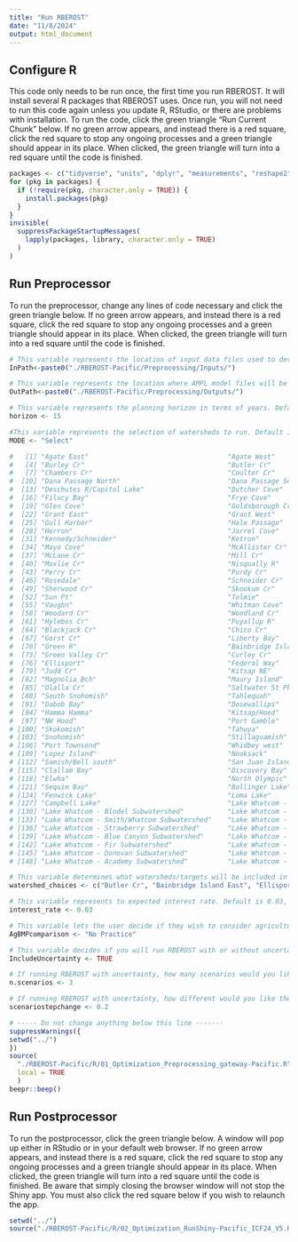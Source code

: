 ```yaml
---
title: "Run RBEROST"
date: "11/8/2024"
output: html_document
---
```


## Configure R

This code only needs to be run once, the first time you run RBEROST. It will install several R packages that RBEROST uses. Once run, you will not need to run this code again unless you update R, RStudio, or there are problems with installation. To run the code, click the green triangle "Run Current Chunk" below. If no green arrow appears, and instead there is a red square, click the red square to stop any ongoing processes and a green triangle should appear in its place. When clicked, the green triangle will turn into a red square until the code is finished.

```r

packages <- c("tidyverse", "units", "dplyr", "measurements", "reshape2", "data.table", "stringr", "foreach", "shiny", "shinycssloaders", "tidygraph", "bit64", "beepr")
for (pkg in packages) {
  if (!require(pkg, character.only = TRUE)) {
    install.packages(pkg)
  }
}
invisible(
  suppressPackageStartupMessages(
    lapply(packages, library, character.only = TRUE)
  )
)

```

## Run Preprocessor

To run the preprocessor, change any lines of code necessary and click the green triangle below. If no green arrow appears, and instead there is a red square, click the red square to stop any ongoing processes and a green triangle should appear in its place. When clicked, the green triangle will turn into a red square until the code is finished.

```r

# This variable represents the location of input data files used to develop AMPL model files. If you opened RBEROST through the Tier_1_Optimization-SSWR_5_3_2.Rproj file, the '.' represents the folder where the Tier_1_Optimization-SSWR_5_3_2.Rproj file is located. If you did not open this file through the R project you may need to write out the full path to your RBEROST inputs.
InPath<-paste0("./RBEROST-Pacific/Preprocessing/Inputs/")

# This variable represents the location where AMPL model files will be printed for use on the NEOS server. If you opened RBEROST through the Tier_1_Optimization-SSWR_5_3_2.Rproj file, the '.' represents the folder where the Tier_1_Optimization-SSWR_5_3_2.Rproj file is located. If you did not open this file through the R project you may need to write out the full path to your RBEROST inputs.
OutPath<-paste0("./RBEROST-Pacific/Preprocessing/Outputs/")

# This variable represents the planning horizon in terms of years. Default is 15.
horizon <- 15

#This variable represents the selection of watersheds to run. Default is "All", which runs all targets for both Phosphorous and Nitrogen in Puget Sound. Setting MODE to "Select" will only run watersheds named under 'watershed_choices'.
MODE <- "Select"

#   [1] "Agate East"                                   "Agate West"                                   "Artondale"                                   
#   [4] "Burley Cr"                                    "Butler Cr"                                    "Campbell Cr"                                 
#   [7] "Chambers Cr"                                  "Coulter Cr"                                   "Cranberry Cr"                                
#  [10] "Dana Passage North"                           "Dana Passage South"                           "Deer Cr"                                     
#  [13] "Deschutes R/Capitol Lake"                     "Dutcher Cove"                                 "Ellis/Mission Cr"                            
#  [16] "Filucy Bay"                                   "Frye Cove"                                    "Gallagher Cove"                              
#  [19] "Glen Cove"                                    "Goldsborough Cr"                              "McCormick Cr"                                
#  [22] "Grant East"                                   "Grant West"                                   "Green Cove"                                  
#  [25] "Gull Harbor"                                  "Hale Passage"                                 "Henderson Inlet"                             
#  [28] "Herron"                                       "Jarrel Cove"                                  "Johns Cr"                                    
#  [31] "Kennedy/Schneider"                            "Ketron"                                       "Mable Taylor Cr"                             
#  [34] "Mayo Cove"                                    "McAllister Cr"                                "McLane Cove"                                 
#  [37] "McLane Cr"                                    "Mill Cr"                                      "Minter Cr"                                   
#  [40] "Moxlie Cr"                                    "Nisqually R"                                  "Peale Passage"                               
#  [43] "Perry Cr"                                     "Purdy Cr"                                     "Rocky Cr"                                    
#  [46] "Rosedale"                                     "Schneider Cr"                                 "Sequalitchew Cr"                             
#  [49] "Sherwood Cr"                                  "Skookum Cr"                                   "Snodgrass Cr"                                
#  [52] "Sun Pt"                                       "Tolmie"                                       "Van Gelden"                                  
#  [55] "Vaughn"                                       "Whitman Cove"                                 "Wilson Pt"                                   
#  [58] "Woodard Cr"                                   "Woodland Cr"                                  "Young Cove"                                  
#  [61] "Hylebos Cr"                                   "Puyallup R"                                   "Bainbridge Island West"                      
#  [64] "Blackjack Cr"                                 "Chico Cr"                                     "Dyes Inlet"                                  
#  [67] "Gorst Cr"                                     "Liberty Bay"                                  "Miller Bay"                                  
#  [70] "Green R"                                      "Bainbridge Island East"                       "Buenna"                                      
#  [73] "Green Valley Cr"                              "Curley Cr"                                    "Des Moines Cr"                               
#  [76] "Ellisport"                                    "Federal Way"                                  "Gig Harbor"                                  
#  [79] "Judd Cr"                                      "Kitsap NE"                                    "Lake Washington"                             
#  [82] "Magnolia Bch"                                 "Maury Island"                                 "Miller Cr"                                   
#  [85] "Olalla Cr"                                    "Saltwater St Pk"                              "Shingle Mill Cr"                             
#  [88] "South Snohomish"                              "Tahlequah"                                    "University Place"                            
#  [91] "Dabob Bay"                                    "Dosewallips"                                  "Duckabush"                                   
#  [94] "Hamma Hamma"                                  "Kitsap/Hood"                                  "Lynch Cove"                                  
#  [97] "NW Hood"                                      "Port Gamble"                                  "Quilcene"                                    
# [100] "Skokomish"                                    "Tahuya"                                       "Skagit"                                      
# [103] "Snohomish"                                    "Stillaguamish"                                "Whidbey east"                                
# [106] "Port Townsend"                                "Whidbey west"                                 "Birch Bay"                                   
# [109] "Lopez Island"                                 "Nooksack"                                     "Orcas Island"                                
# [112] "Samish/Bell south"                            "San Juan Island"                              "Whatcom/Bell north"                          
# [115] "Clallam Bay"                                  "Discovery Bay"                                "Dungeness"                                   
# [118] "Elwha"                                        "North Olympic"                                "Port Angeles"                                
# [121] "Sequim Bay"                                   "Ballinger Lake"                               "Erie Lake"                                   
# [124] "Fenwick Lake"                                 "Loma Lake"                                    "Sawyer Lake"                                 
# [127] "Campbell Lake"                                "Lake Whatcom - Agate Subwatershed"            "Lake Whatcom - Olsen Subwatershed"           
# [130] "Lake Whatcom - Blodel Subwatershed"           "Lake Whatcom - Eagle Ridge Subwatershed"      "Lake Whatcom - North Shore Subwatershed"     
# [133] "Lake Whatcom - Smith/Whatcom Subwatershed"    "Lake Whatcom - Oriental Subwatershed"         "Lake Whatcom - Cable Subwatershed"           
# [136] "Lake Whatcom - Strawberry Subwatershed"       "Lake Whatcom - Sudden Valley Subwatershed"    "Lake Whatcom - Austin/Beaver Subwatershed"   
# [139] "Lake Whatcom - Blue Canyon Subwatershed"      "Lake Whatcom - South Bay Subwatershed"        "Lake Whatcom - Anderson/Whatcom Subwatershed"
# [142] "Lake Whatcom - Fir Subwatershed"              "Lake Whatcom - Brannian Subwatershed"         "Lake Whatcom - Carpenter Subwatershed"       
# [145] "Lake Whatcom - Donovan Subwatershed"          "Lake Whatcom - Geneva Subwatershed"           "Lake Whatcom - Silver Beach Subwatershed"    
# [148] "Lake Whatcom - Academy Subwatershed"          "Lake Whatcom - Hillsdale Subwatershed"

# This variable determines what watersheds/targets will be included in the model.
watershed_choices <- c("Butler Cr", "Bainbridge Island East", "Ellisport", "Campbell Lake")

# This variable represents to expected interest rate. Default is 0.03, or 3%.
interest_rate <- 0.03

# This variable lets the user decide if they wish to consider agricultural BMP efficiencies of practices versus "No Practice" (a default of no conservation practices) or "Baseline" (a default of practices currently in place, and implementing a BMP will remove practices currently in place).
AgBMPcomparison <- "No Practice"

# This variable decides if you will run RBEROST with or without uncertainty. It can be TRUE or FALSE. Running with uncertainty takes longer than running without.
IncludeUncertainty <- TRUE

# If running RBEROST with uncertainty, how many scenarios would you like to view? Default is 3.
n.scenarios <- 3 

# If running RBEROST with uncertainty, how different would you like the scenarios to be? Each scenario will be solved for loading limits that are a certain percentage lower than the previous. Default is 0.20, or 20%.
scenariostepchange <- 0.2

# ----- Do not change anything below this line -------
suppressWarnings({
setwd("../")
})
source(
  "./RBEROST-Pacific/R/01_Optimization_Preprocessing_gateway-Pacific.R",
  local = TRUE
  )
beepr::beep()
```

## Run Postprocessor

To run the postprocessor, click the green triangle below. A window will pop up either in RStudio or in your default web browser. If no green arrow appears, and instead there is a red square, click the red square to stop any ongoing processes and a green triangle should appear in its place. When clicked, the green triangle will turn into a red square until the code is finished. Be aware that simply closing the browser window will not stop the Shiny app. You must also click the red square below if you wish to relaunch the app.

```r
setwd("../")
source("./RBEROST-Pacific/R/02_Optimization_RunShiny-Pacific_ICF24_V5.R", local = TRUE)
```









